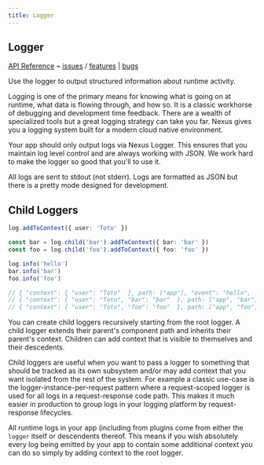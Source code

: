```yaml
---
title: Logger
---
```


## Logger

[API Reference](/api/modules/main/exports/logger) ⌁ [issues](https://nxs.li/issues/component/logger) / [features](https://nxs.li/issues/components/logger/features) | [bugs](https://nxs.li/issues/component/logger/bugs)

Use the logger to output structured information about runtime activity.

Logging is one of the primary means for knowing what is going on at runtime, what data is flowing through, and how so. It is a classic workhorse of debugging and development time feedback. There are a wealth of specialized tools but a great logging strategy can take you far. Nexus gives you a logging system built for a modern cloud native environment.

Your app should only output logs via Nexus Logger. This ensures that you maintain log level control and are always working with JSON. We work hard to make the logger so good that you'll to use it.

All logs are sent to stdout (not stderr). Logs are formatted as JSON but there is a pretty mode designed for development.

## Child Loggers

```ts
log.addToContext({ user: 'Toto' })

const bar = log.child('bar').addToContext({ bar: 'bar' })
const foo = log.child('foo').addToContext({ foo: 'foo' })

log.info('hello')
bar.info('bar')
foo.info('foo')

// { "context": { "user": "Toto"  }, path: ["app"], "event": "hello", ... }
// { "context": { "user": "Toto", "bar": "bar"  }, path: ["app", "bar"], "event": "bar", ... }
// { "context": { "user": "Toto", "foo": "foo"  }, path: ["app", "foo"], "event": "foo", ... }
```

You can create child loggers recursively starting from the root logger. A child logger extends their parent's component path and inherits their parent's context. Children can add context that is visible to themselves and their descedents.

Child loggers are useful when you want to pass a logger to something that should be tracked as its own subsystem and/or may add context that you want isolated from the rest of the system. For example a classic use-case is the logger-instance-per-request pattern where a request-scoped logger is used for all logs in a request-response code path. This makes it much easier in production to group logs in your logging platform by request-response lifecycles.

All runtime logs in your app (including from plugins come from either the `logger` itself or descendents thereof. This means if you wish absolutely every log being emitted by your app to contain some additional context you can do so simply by adding context to the root logger.
